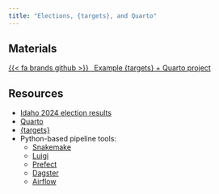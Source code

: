 ```yaml
---
title: "Elections, {targets}, and Quarto"
---
```


## Materials

<p class="text-center"><a class="btn btn-info btn-lg" target="_blank" href="https://github.com/andrewheiss/targets-quarto-example">{{< fa brands github >}} &ensp;Example {targets} + Quarto project</a></p>


## Resources

- [Idaho 2024 election results](https://archive.voteidaho.gov/results/2024/general/)
- [Quarto](https://quarto.org/)
- [{targets}](https://books.ropensci.org/targets/)
- Python-based pipeline tools:
  - [Snakemake](https://snakemake.github.io/)
  - [Luigi](https://github.com/spotify/luigi)
  - [Prefect](https://www.prefect.io/)
  - [Dagster](https://dagster.io/)
  - [Airflow](https://airflow.apache.org/)
